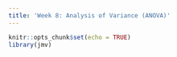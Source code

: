 ```yaml
---
title: 'Week 8: Analysis of Variance (ANOVA)'
---
```


```r
knitr::opts_chunk$set(echo = TRUE)
library(jmv)
```

